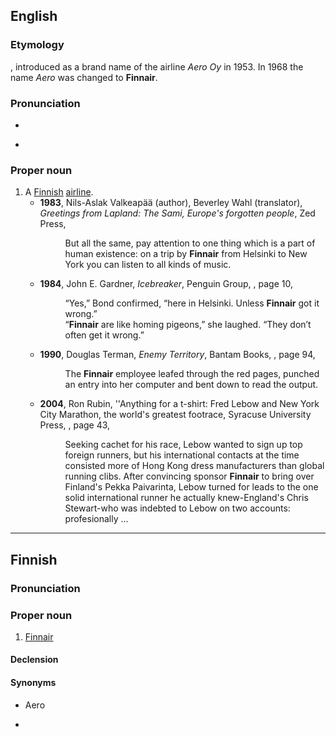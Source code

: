 ==English==
{{wikipedia|lang=en}}

===Etymology===
{{compound|en|Finn|air}}, introduced as a brand name of the airline ''Aero Oy'' in 1953. In 1968 the name ''Aero'' was changed to '''Finnair'''.

===Pronunciation===
* {{IPA|en|/fɪ.nɛə(ɹ)/}}
* {{homophones|en|thin air}} {{qualifier|in accents with th-fronting}}

===Proper noun===
{{en-proper noun}}

# A [[Finnish]] [[airline]].
#* '''1983''', Nils-Aslak Valkeapää (author), Beverley Wahl (translator), ''Greetings from Lapland: The Sami, Europe's forgotten people'', Zed Press,
#*: But all the same, pay attention to one thing which is a part of human existence: on a trip by '''Finnair''' from Helsinki to New York you can listen to all kinds of music.
#* '''1984''', John E. Gardner, ''Icebreaker'', Penguin Group, {{ISBN|0425067645}}, page 10,
#*: “Yes,” Bond confirmed, “here in Helsinki. Unless '''Finnair''' got it wrong.”
#*: “'''Finnair''' are like homing pigeons,” she laughed. “They don’t often get it wrong.”
#* '''1990''', Douglas Terman, ''Enemy Territory'', Bantam Books, {{ISBN|0553286137}}, page 94,
#*: The '''Finnair''' employee leafed through the red pages, punched an entry into her computer and bent down to read the output.
#* '''2004''', Ron Rubin, ''Anything for a t-shirt: Fred Lebow and New York City Marathon, the world's greatest footrace, Syracuse University Press, {{ISBN|0815608063}}, page 43,
#*: Seeking cachet for his race, Lebow wanted to sign up top foreign runners, but his international contacts at the time consisted more of Hong Kong dress manufacturers than global running clibs. After convincing sponsor '''Finnair''' to bring over Finland's Pekka Paivarinta, Lebow turned for leads to the one solid international runner he actually knew-England's Chris Stewart-who was indebted to Lebow on two accounts: profesionally ...

----

==Finnish==
{{wikipedia|lang=fi}}

===Pronunciation===
{{fi-pronunciation}}

===Proper noun===
{{fi-proper noun}}

# [[Finnair#English|Finnair]]

====Declension====
{{fi-decl-risti|n=sg|i=0|Finnair|||a}}

====Synonyms====
* Aero {{qualifier|archaic, name used until 1968}}
* {{l|fi|Finski}} {{qualifier|colloquial}}